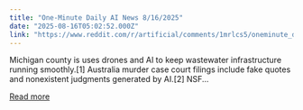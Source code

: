 ```yaml
---
title: "One-Minute Daily AI News 8/16/2025"
date: "2025-08-16T05:02:52.000Z"
link: "https://www.reddit.com/r/artificial/comments/1mrlcs5/oneminute_daily_ai_news_8162025/"
---
```


Michigan county is uses drones and AI to keep wastewater infrastructure running smoothly.[1]
 Australia murder case court filings include fake quotes and nonexistent judgments generated by AI.[2]
 NSF...

[Read more](https://www.reddit.com/r/artificial/comments/1mrlcs5/oneminute_daily_ai_news_8162025/)
